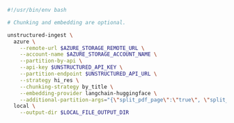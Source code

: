 ```bash CLI
#!/usr/bin/env bash

# Chunking and embedding are optional.

unstructured-ingest \
  azure \
    --remote-url $AZURE_STORAGE_REMOTE_URL \
    --account-name $AZURE_STORAGE_ACCOUNT_NAME \
    --partition-by-api \
    --api-key $UNSTRUCTURED_API_KEY \
    --partition-endpoint $UNSTRUCTURED_API_URL \
    --strategy hi_res \
    --chunking-strategy by_title \
    --embedding-provider langchain-huggingface \
    --additional-partition-args="{\"split_pdf_page\":\"true\", \"split_pdf_allow_failed\":\"true\", \"split_pdf_concurrency_level\": 15}" \
  local \
    --output-dir $LOCAL_FILE_OUTPUT_DIR
```
